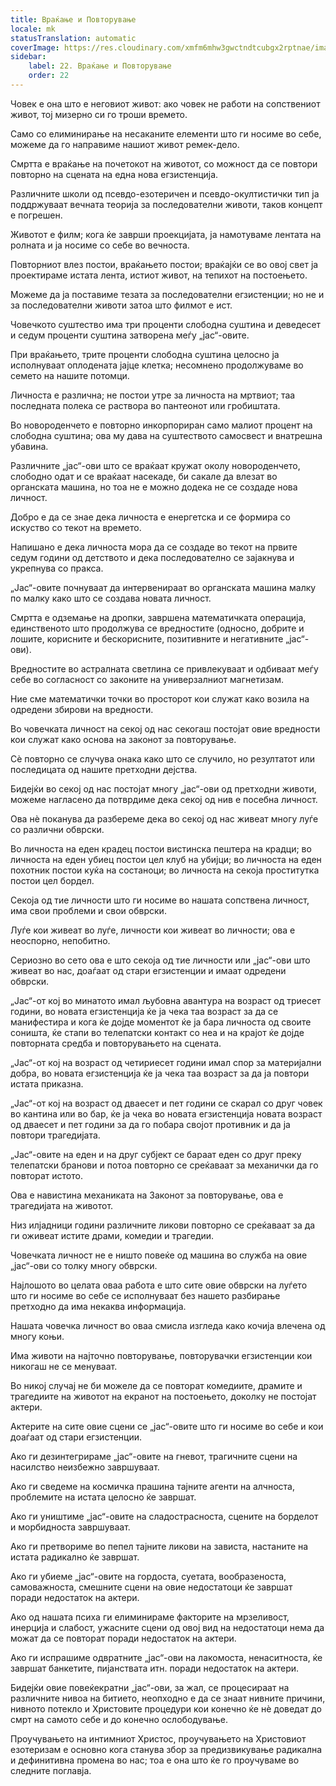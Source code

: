 ```yaml
---
title: Враќање и Повторување
locale: mk
statusTranslation: automatic
coverImage: https://res.cloudinary.com/xmfm6mhw3gwctndtcubgx2rptnae/image/upload/v1741354419/small_cover_la_gran_rebelion_28716e29d2.webp
sidebar:
    label: 22. Враќање и Повторување
    order: 22
---
```

Човек е она што е неговиот живот: ако човек не работи на сопствениот живот, тој мизерно си го троши времето.

Само со елиминирање на несаканите елементи што ги носиме во себе, можеме да го направиме нашиот живот ремек-дело.

Смртта е враќање на почетокот на животот, со можност да се повтори повторно на сцената на една нова егзистенција.

Различните школи од псевдо-езотеричен и псевдо-окултистички тип ја поддржуваат вечната теорија за последователни животи, таков концепт е погрешен.

Животот е филм; кога ќе заврши проекцијата, ја намотуваме лентата на ролната и ја носиме со себе во вечноста.

Повторниот влез постои, враќањето постои; враќајќи се во овој свет ја проектираме истата лента, истиот живот, на тепихот на постоењето.

Можеме да ја поставиме тезата за последователни егзистенции; но не и за последователни животи затоа што филмот е ист.

Човечкото суштество има три проценти слободна суштина и деведесет и седум проценти суштина затворена меѓу „јас“-овите.

При враќањето, трите проценти слободна суштина целосно ја исполнуваат оплодената јајце клетка; несомнено продолжуваме во семето на нашите потомци.

Личноста е различна; не постои утре за личноста на мртвиот; таа последната полека се раствора во пантеонот или гробиштата.

Во новороденчето е повторно инкорпориран само малиот процент на слободна суштина; ова му дава на суштеството самосвест и внатрешна убавина.

Различните „јас“-ови што се враќаат кружат околу новороденчето, слободно одат и се враќаат насекаде, би сакале да влезат во органската машина, но тоа не е можно додека не се создаде нова личност.

Добро е да се знае дека личноста е енергетска и се формира со искуство со текот на времето.

Напишано е дека личноста мора да се создаде во текот на првите седум години од детството и дека последователно се зајакнува и укрепнува со пракса.

„Јас“-овите почнуваат да интервенираат во органската машина малку по малку како што се создава новата личност.

Смртта е одземање на дропки, завршена математичката операција, единственото што продолжува се вредностите (односно, добрите и лошите, корисните и бескорисните, позитивните и негативните „јас“-ови).

Вредностите во астралната светлина се привлекуваат и одбиваат меѓу себе во согласност со законите на универзалниот магнетизам.

Ние сме математички точки во просторот кои служат како возила на одредени збирови на вредности.

Во човечката личност на секој од нас секогаш постојат овие вредности кои служат како основа на законот за повторување.

Сè повторно се случува онака како што се случило, но резултатот или последицата од нашите претходни дејства.

Бидејќи во секој од нас постојат многу „јас“-ови од претходни животи, можеме нагласено да потврдиме дека секој од нив е посебна личност.

Ова нè поканува да разбереме дека во секој од нас живеат многу луѓе со различни обврски.

Во личноста на еден крадец постои вистинска пештера на крадци; во личноста на еден убиец постои цел клуб на убијци; во личноста на еден похотник постои куќа на состаноци; во личноста на секоја проститутка постои цел бордел.

Секоја од тие личности што ги носиме во нашата сопствена личност, има свои проблеми и свои обврски.

Луѓе кои живеат во луѓе, личности кои живеат во личности; ова е неоспорно, непобитно.

Сериозно во сето ова е што секоја од тие личности или „јас“-ови што живеат во нас, доаѓаат од стари егзистенции и имаат одредени обврски.

„Јас“-от кој во минатото имал љубовна авантура на возраст од триесет години, во новата егзистенција ќе ја чека таа возраст за да се манифестира и кога ќе дојде моментот ќе ја бара личноста од своите соништа, ќе стапи во телепатски контакт со неа и на крајот ќе дојде повторната средба и повторувањето на сцената.

„Јас“-от кој на возраст од четириесет години имал спор за материјални добра, во новата егзистенција ќе ја чека таа возраст за да ја повтори истата приказна.

„Јас“-от кој на возраст од дваесет и пет години се скарал со друг човек во кантина или во бар, ќе ја чека во новата егзистенција новата возраст од дваесет и пет години за да го побара својот противник и да ја повтори трагедијата.

„Јас“-овите на еден и на друг субјект се бараат еден со друг преку телепатски бранови и потоа повторно се среќаваат за механички да го повторат истото.

Ова е навистина механиката на Законот за повторување, ова е трагедијата на животот.

Низ илјадници години различните ликови повторно се среќаваат за да ги оживеат истите драми, комедии и трагедии.

Човечката личност не е ништо повеќе од машина во служба на овие „јас“-ови со толку многу обврски.

Најлошото во целата оваа работа е што сите овие обврски на луѓето што ги носиме во себе се исполнуваат без нашето разбирање претходно да има некаква информација.

Нашата човечка личност во оваа смисла изгледа како кочија влечена од многу коњи.

Има животи на најточно повторување, повторувачки егзистенции кои никогаш не се менуваат.

Во никој случај не би можеле да се повторат комедиите, драмите и трагедиите на животот на екранот на постоењето, доколку не постојат актери.

Актерите на сите овие сцени се „јас“-овите што ги носиме во себе и кои доаѓаат од стари егзистенции.

Ако ги дезинтегрираме „јас“-овите на гневот, трагичните сцени на насилство неизбежно завршуваат.

Ако ги сведеме на космичка прашина тајните агенти на алчноста, проблемите на истата целосно ќе завршат.

Ако ги уништиме „јас“-овите на сладострасноста, сцените на борделот и морбидноста завршуваат.

Ако ги претвориме во пепел тајните ликови на зависта, настаните на истата радикално ќе завршат.

Ако ги убиеме „јас“-овите на гордоста, суетата, вообразеноста, самоважноста, смешните сцени на овие недостатоци ќе завршат поради недостаток на актери.

Ако од нашата психа ги елиминираме факторите на мрзеливост, инерција и слабост, ужасните сцени од овој вид на недостатоци нема да можат да се повторат поради недостаток на актери.

Ако ги испрашиме одвратните „јас“-ови на лакомоста, ненаситноста, ќе завршат банкетите, пијанствата итн. поради недостаток на актери.

Бидејќи овие повеќекратни „јас“-ови, за жал, се процесираат на различните нивоа на битието, неопходно е да се знаат нивните причини, нивното потекло и Христовите процедури кои конечно ќе нè доведат до смрт на самото себе и до конечно ослободување.

Проучувањето на интимниот Христос, проучувањето на Христовиот езотеризам е основно кога станува збор за предизвикување радикална и дефинитивна промена во нас; тоа е она што ќе го проучуваме во следните поглавја.

